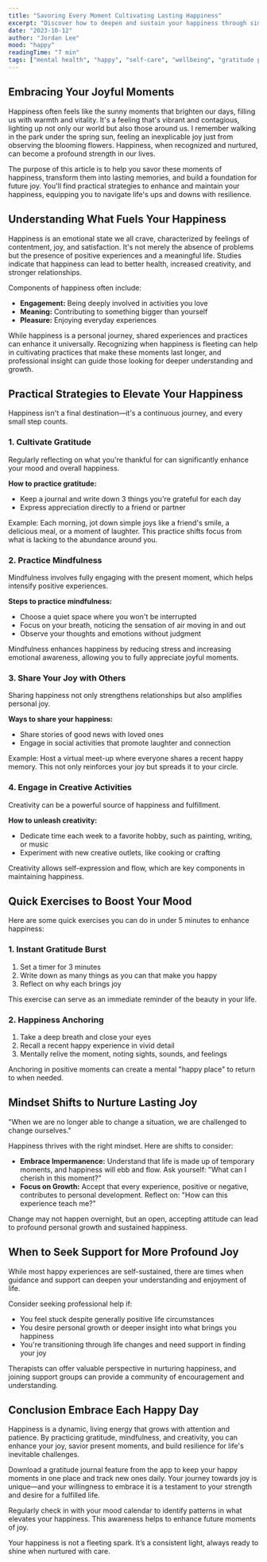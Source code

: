 ```yaml
---
title: "Savoring Every Moment Cultivating Lasting Happiness"
excerpt: "Discover how to deepen and sustain your happiness through simple practices and mindset shifts."
date: "2023-10-12"
author: "Jordan Lee"
mood: "happy"
readingTime: "7 min"
tags: ["mental health", "happy", "self-care", "wellbeing", "gratitude practices"]
---
```


## Embracing Your Joyful Moments

Happiness often feels like the sunny moments that brighten our days, filling us with warmth and vitality. It's a feeling that's vibrant and contagious, lighting up not only our world but also those around us. I remember walking in the park under the spring sun, feeling an inexplicable joy just from observing the blooming flowers. Happiness, when recognized and nurtured, can become a profound strength in our lives.

The purpose of this article is to help you savor these moments of happiness, transform them into lasting memories, and build a foundation for future joy. You'll find practical strategies to enhance and maintain your happiness, equipping you to navigate life's ups and downs with resilience.

## Understanding What Fuels Your Happiness

Happiness is an emotional state we all crave, characterized by feelings of contentment, joy, and satisfaction. It's not merely the absence of problems but the presence of positive experiences and a meaningful life. Studies indicate that happiness can lead to better health, increased creativity, and stronger relationships.

Components of happiness often include:

- **Engagement:** Being deeply involved in activities you love
- **Meaning:** Contributing to something bigger than yourself
- **Pleasure:** Enjoying everyday experiences

While happiness is a personal journey, shared experiences and practices can enhance it universally. Recognizing when happiness is fleeting can help in cultivating practices that make these moments last longer, and professional insight can guide those looking for deeper understanding and growth.

## Practical Strategies to Elevate Your Happiness

<Callout type="tip">
  Happiness isn't a final destination—it's a continuous journey, and every small step counts.
</Callout>

### 1. Cultivate Gratitude

Regularly reflecting on what you're thankful for can significantly enhance your mood and overall happiness.

**How to practice gratitude:**

- Keep a journal and write down 3 things you're grateful for each day
- Express appreciation directly to a friend or partner

Example: Each morning, jot down simple joys like a friend's smile, a delicious meal, or a moment of laughter. This practice shifts focus from what is lacking to the abundance around you.

### 2. Practice Mindfulness

Mindfulness involves fully engaging with the present moment, which helps intensify positive experiences.

**Steps to practice mindfulness:**

- Choose a quiet space where you won't be interrupted
- Focus on your breath, noticing the sensation of air moving in and out
- Observe your thoughts and emotions without judgment

Mindfulness enhances happiness by reducing stress and increasing emotional awareness, allowing you to fully appreciate joyful moments.

### 3. Share Your Joy with Others

Sharing happiness not only strengthens relationships but also amplifies personal joy.

**Ways to share your happiness:**

- Share stories of good news with loved ones
- Engage in social activities that promote laughter and connection

Example: Host a virtual meet-up where everyone shares a recent happy memory. This not only reinforces your joy but spreads it to your circle.

### 4. Engage in Creative Activities

Creativity can be a powerful source of happiness and fulfillment.

**How to unleash creativity:**

- Dedicate time each week to a favorite hobby, such as painting, writing, or music
- Experiment with new creative outlets, like cooking or crafting

Creativity allows self-expression and flow, which are key components in maintaining happiness.

## Quick Exercises to Boost Your Mood

Here are some quick exercises you can do in under 5 minutes to enhance happiness:

### 1. Instant Gratitude Burst

1. Set a timer for 3 minutes
2. Write down as many things as you can that make you happy
3. Reflect on why each brings joy

This exercise can serve as an immediate reminder of the beauty in your life.

### 2. Happiness Anchoring

1. Take a deep breath and close your eyes
2. Recall a recent happy experience in vivid detail
3. Mentally relive the moment, noting sights, sounds, and feelings

Anchoring in positive moments can create a mental "happy place" to return to when needed.

## Mindset Shifts to Nurture Lasting Joy

<Quote author="Viktor Frankl">
  "When we are no longer able to change a situation, we are challenged to change ourselves."
</Quote>

Happiness thrives with the right mindset. Here are shifts to consider:

- **Embrace Impermanence:** Understand that life is made up of temporary moments, and happiness will ebb and flow. Ask yourself: "What can I cherish in this moment?"
- **Focus on Growth:** Accept that every experience, positive or negative, contributes to personal development. Reflect on: "How can this experience teach me?"

Change may not happen overnight, but an open, accepting attitude can lead to profound personal growth and sustained happiness.

## When to Seek Support for More Profound Joy

While most happy experiences are self-sustained, there are times when guidance and support can deepen your understanding and enjoyment of life.

Consider seeking professional help if:

- You feel stuck despite generally positive life circumstances
- You desire personal growth or deeper insight into what brings you happiness
- You're transitioning through life changes and need support in finding your joy

Therapists can offer valuable perspective in nurturing happiness, and joining support groups can provide a community of encouragement and understanding.

## Conclusion Embrace Each Happy Day

Happiness is a dynamic, living energy that grows with attention and patience. By practicing gratitude, mindfulness, and creativity, you can enhance your joy, savior present moments, and build resilience for life's inevitable challenges.

Download a gratitude journal feature from the app to keep your happy moments in one place and track new ones daily. Your journey towards joy is unique—and your willingness to embrace it is a testament to your strength and desire for a fulfilled life.

<Callout type="tip">
  Regularly check in with your mood calendar to identify patterns in what elevates your happiness.
  This awareness helps to enhance future moments of joy.
</Callout>

Your happiness is not a fleeting spark. It’s a consistent light, always ready to shine when nurtured with care.
